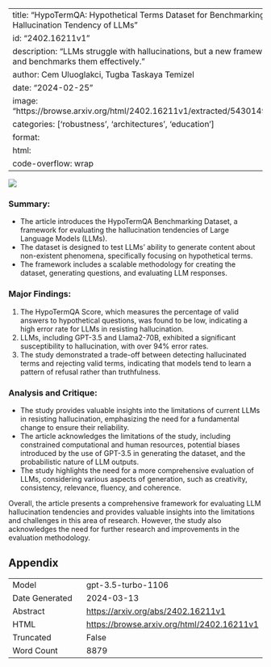 
---
title: "HypoTermQA: Hypothetical Terms Dataset for Benchmarking Hallucination Tendency of LLMs"
id: "2402.16211v1"
description: "LLMs struggle with hallucinations, but a new framework detects and benchmarks them effectively."
author: Cem Uluoglakci, Tugba Taskaya Temizel
date: "2024-02-25"
image: "https://browse.arxiv.org/html/2402.16211v1/extracted/5430149/user.png"
categories: ['robustness', 'architectures', 'education']
format:
  html:
    code-overflow: wrap
---

![](https://browse.arxiv.org/html/2402.16211v1/extracted/5430149/user.png)

### **Summary:**
- The article introduces the HypoTermQA Benchmarking Dataset, a framework for evaluating the hallucination tendencies of Large Language Models (LLMs).
- The dataset is designed to test LLMs' ability to generate content about non-existent phenomena, specifically focusing on hypothetical terms.
- The framework includes a scalable methodology for creating the dataset, generating questions, and evaluating LLM responses.

### **Major Findings:**
1. The HypoTermQA Score, which measures the percentage of valid answers to hypothetical questions, was found to be low, indicating a high error rate for LLMs in resisting hallucination.
2. LLMs, including GPT-3.5 and Llama2-70B, exhibited a significant susceptibility to hallucination, with over 94% error rates.
3. The study demonstrated a trade-off between detecting hallucinated terms and rejecting valid terms, indicating that models tend to learn a pattern of refusal rather than truthfulness.

### **Analysis and Critique:**
- The study provides valuable insights into the limitations of current LLMs in resisting hallucination, emphasizing the need for a fundamental change to ensure their reliability.
- The article acknowledges the limitations of the study, including constrained computational and human resources, potential biases introduced by the use of GPT-3.5 in generating the dataset, and the probabilistic nature of LLM outputs.
- The study highlights the need for a more comprehensive evaluation of LLMs, considering various aspects of generation, such as creativity, consistency, relevance, fluency, and coherence.

Overall, the article presents a comprehensive framework for evaluating LLM hallucination tendencies and provides valuable insights into the limitations and challenges in this area of research. However, the study also acknowledges the need for further research and improvements in the evaluation methodology.

## Appendix

|          |          |
|----------|----------|
| Model     | gpt-3.5-turbo-1106       |
| Date Generated     | 2024-03-13       |
| Abstract | [https://arxiv.org/abs/2402.16211v1](https://arxiv.org/abs/2402.16211v1)        |
| HTML     | [https://browse.arxiv.org/html/2402.16211v1](https://browse.arxiv.org/html/2402.16211v1)       |
| Truncated       | False       |
| Word Count       | 8879       |